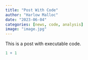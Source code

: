```yaml
---
title: "Post With Code"
author: "Harlow Malloc"
date: "2023-06-04"
categories: [news, code, analysis]
image: "image.jpg"
---
```


This is a post with executable code.

```r
1 + 1
```
